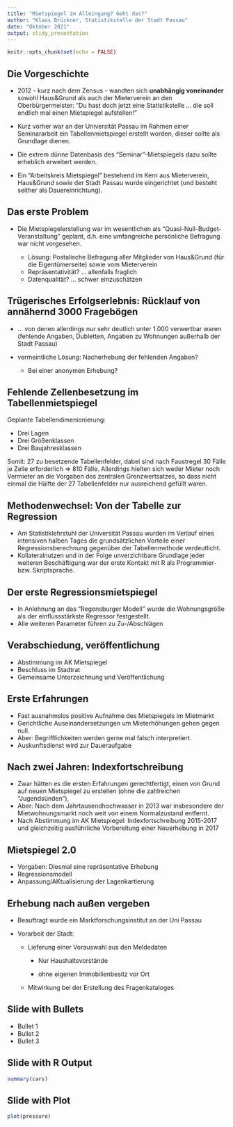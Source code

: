 ```yaml
---
title: "Mietspiegel im Alleingang? Geht das?"
author: "Klaus Brückner, Statistikstelle der Stadt Passau"
date: "Oktober 2021"
output: slidy_presentation
---
```


```r
knitr::opts_chunk$set(echo = FALSE)
```

## Die Vorgeschichte

-   2012 - kurz nach dem Zensus - wandten sich **unabhängig voneinander** sowohl Haus&Grund als auch der Mieterverein an den Oberbürgermeister: "Du hast doch jetzt eine Statistikstelle ... die soll endlich mal einen Mietspiegel aufstellen!"

-   Kurz vorher war an der Universität Passau im Rahmen einer Seminararbeit ein Tabellenmietspiegel erstellt worden, dieser sollte als Grundlage dienen.

-   Die extrem dünne Datenbasis des "Seminar"-Mietspiegels dazu sollte erheblich erweitert werden.

-   Ein "Arbeitskreis Mietspiegel" bestehend im Kern aus Mieterverein, Haus&Grund sowie der Stadt Passau wurde eingerichtet (und besteht seither als Dauereinrichtung).

## Das erste Problem

-   Die Mietspiegelerstellung war im wesentlichen als "Quasi-Null-Budget-Veranstaltung" geplant, d.h. eine umfangreiche persönliche Befragung war nicht vorgesehen.

    -   Lösung: Postalische Befragung aller Mitglieder von Haus&Grund (für die Eigentümerseite) sowie vom Mieterverein
    -   Repräsentativität? ... allenfalls fraglich
    -   Datenqualität? ... schwer einzuschätzen

## Trügerisches Erfolgserlebnis: Rücklauf von annähernd 3000 Fragebögen

-   ... von denen allerdings nur sehr deutlich unter 1.000 verwertbar waren (fehlende Angaben, Dubletten, Angaben zu Wohnungen außerhalb der Stadt Passau)

-   vermeintliche Lösung: Nacherhebung der fehlenden Angaben?

    -   Bei einer anonymen Erhebung?

## Fehlende Zellenbesetzung im Tabellenmietspiegel

Geplante Tabellendimenionierung:

-   Drei Lagen
-   Drei Größenklassen
-   Drei Baujahresklassen

Somit: 27 zu besetzende Tabellenfelder, dabei sind nach Faustregel 30 Fälle je Zelle erforderlich =\> 810 Fälle. Allerdings hielten sich weder Mieter noch Vermieter an die Vorgaben des zentralen Grenzwertsatzes, so dass nicht einmal die Hälfte der 27 Tabellenfelder nur ausreichend gefüllt waren.

## Methodenwechsel: Von der Tabelle zur Regression

-   Am Statistiklehrstuhl der Universität Passau wurden im Verlauf eines intensiven halben Tages die grundsätzlichen Vorteile einer Regressionsberechnung gegenüber der Tabellenmethode verdeutlicht.
-   Kollateralnutzen und in der Folge unverzichtbare Grundlage jeder weiteren Beschäftigung war der erste Kontakt mit R als Programmier- bzw. Skriptsprache.

## Der erste Regressionsmietspiegel

-   In Anlehnung an das "Regensburger Modell" wurde die Wohnungsgröße als der einflussstärkste Regressor festgestellt.
-   Alle weiteren Parameter führen zu Zu-/Abschlägen

## Verabschiedung, veröffentlichung

-   Abstimmung im AK Mietspiegel
-   Beschluss im Stadtrat
-   Gemeinsame Unterzeichnung und Veröffentlichung

## Erste Erfahrungen

-   Fast ausnahmslos positive Aufnahme des Mietspiegels im Mietmarkt
-   Gerichtliche Auseinandersetzungen um Mieterhöhungen gehen gegen null.
-   Aber: Begrifflichkeiten werden gerne mal falsch interpretiert.
-   Auskunftsdienst wird zur Daueraufgabe

## Nach zwei Jahren: Indexfortschreibung

-   Zwar hätten es die ersten Erfahrungen gerechtfertigt, einen von Grund auf neuen Mietspiegel zu erstellen (ohne die zahlreichen "Jugendsünden"),
-   Aber: Nach dem Jahrtausendhochwasser in 2013 war insbesondere der Mietwohnungsmarkt noch weit von einem Normalzustand entfernt.
-   Nach Abstimmung im AK Mietspiegel: Indexfortschreibung 2015-2017 und gleichzeitig ausführliche Vorbereitung einer Neuerhebung in 2017

## Mietspiegel 2.0

-   Vorgaben: Diesmal eine repräsentative Erhebung
-   Regressionsmodell
-   Anpassung/AKtualisierung der Lagenkartierung

## Erhebung nach außen vergeben

-   Beauftragt wurde ein Marktforschungsinstitut an der Uni Passau

-   Vorarbeit der Stadt:

    -   Lieferung einer Vorauswahl aus den Meldedaten

        -   Nur Haushaltsvorstände

        -   ohne eigenen Immobilienbesitz vor Ort

    -   Mitwirkung bei der Erstellung des Fragenkataloges

## Slide with Bullets

-   Bullet 1
-   Bullet 2
-   Bullet 3

## Slide with R Output

```r
summary(cars)
```

## Slide with Plot

```r
plot(pressure)
```
